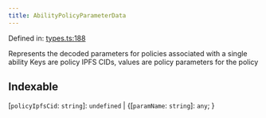 ```yaml
---
title: AbilityPolicyParameterData
---
```


Defined in: [types.ts:188](https://github.com/LIT-Protocol/Vincent/blob/73da7c01d4eb076a0ff8650f85c7adf29f486588/packages/libs/contracts-sdk/src/types.ts#L188)

Represents the decoded parameters for policies associated with a single ability
Keys are policy IPFS CIDs, values are policy parameters for the policy

## Indexable

\[`policyIpfsCid`: `string`\]: `undefined` \| \{\[`paramName`: `string`\]: `any`; \}
